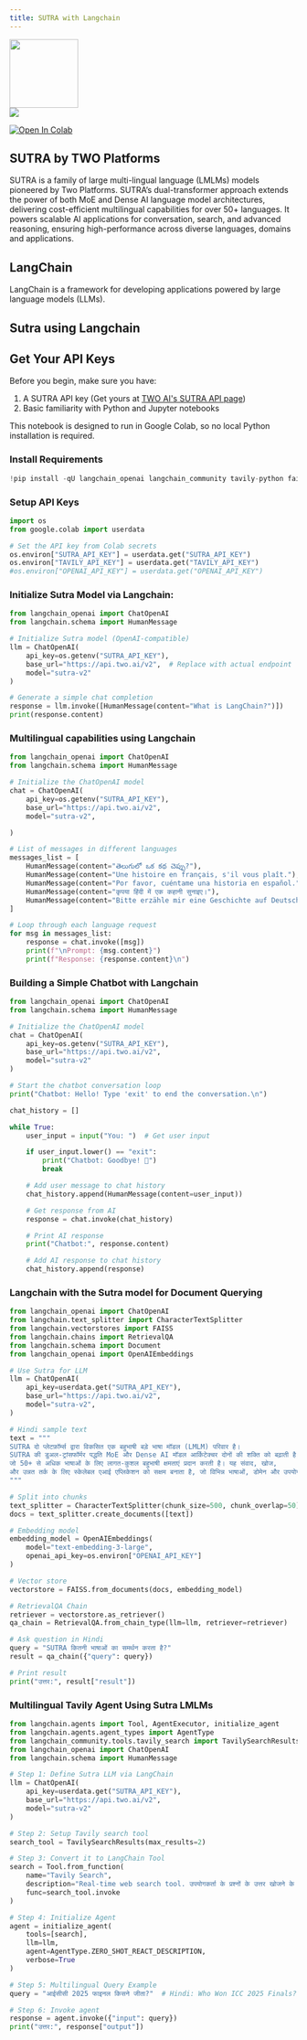```yaml
---
title: SUTRA with Langchain
---
```


<div style={{ display: "flex", alignItems: "center", gap: "40px" }}>
  <img src="https://play-lh.googleusercontent.com/_O9p4Z4yucA2NLmZBu9mTJCuBwXeT9NcbtrDN6I8gKlkIPRySV0adOmbyipjSj9Gew" width="120" style={{borderRadius: '30px'}} className='my-0!' />
  <div className='bg-white h-[120px] p-1 rounded-[30px]'>
  <img
    src="https://registry.npmmirror.com/@lobehub/icons-static-png/1.45.0/files/light/langchain.png"
        className='m-0! w-[110px] h-[110px]'
    />
  </div>
</div>

[![Open In Colab](https://colab.research.google.com/assets/colab-badge.svg)](https://colab.research.google.com/drive/1OYpQFo88aLWbv0D1_DA2j4HZGRxTjRcK?usp=sharing#scrollTo=EN0-3KNPvcWE)

## SUTRA by TWO Platforms

SUTRA is a family of large multi-lingual language (LMLMs) models pioneered by Two Platforms. SUTRA’s dual-transformer approach extends the power of both MoE and Dense AI language model architectures, delivering cost-efficient multilingual capabilities for over 50+ languages. It powers scalable AI applications for conversation, search, and advanced reasoning, ensuring high-performance across diverse languages, domains and applications.

## LangChain

LangChain is a framework for developing applications powered by large language models (LLMs).

## Sutra using Langchain

## Get Your API Keys

Before you begin, make sure you have:

1.  A SUTRA API key (Get yours at [TWO AI's SUTRA API
    page](https://www.two.ai/sutra/api))
2.  Basic familiarity with Python and Jupyter notebooks

This notebook is designed to run in Google Colab, so no local Python
installation is required.

### Install Requirements

```python
!pip install -qU langchain_openai langchain_community tavily-python faiss-cpu tiktoken
```

### Setup API Keys

```python
import os
from google.colab import userdata

# Set the API key from Colab secrets
os.environ["SUTRA_API_KEY"] = userdata.get("SUTRA_API_KEY")
os.environ["TAVILY_API_KEY"] = userdata.get("TAVILY_API_KEY")
#os.environ["OPENAI_API_KEY"] = userdata.get("OPENAI_API_KEY")
```

### Initialize Sutra Model via Langchain:

```python
from langchain_openai import ChatOpenAI
from langchain.schema import HumanMessage

# Initialize Sutra model (OpenAI-compatible)
llm = ChatOpenAI(
    api_key=os.getenv("SUTRA_API_KEY"),
    base_url="https://api.two.ai/v2",  # Replace with actual endpoint
    model="sutra-v2"
)

# Generate a simple chat completion
response = llm.invoke([HumanMessage(content="What is LangChain?")])
print(response.content)
```

### Multilingual capabilities using Langchain

```python
from langchain_openai import ChatOpenAI
from langchain.schema import HumanMessage

# Initialize the ChatOpenAI model
chat = ChatOpenAI(
    api_key=os.getenv("SUTRA_API_KEY"),
    base_url="https://api.two.ai/v2",
    model="sutra-v2",

)

# List of messages in different languages
messages_list = [
    HumanMessage(content="తెలుగులో ఒక కథ చెప్పు?"),                          # Telugu: "Tell a story in Telugu"
    HumanMessage(content="Une histoire en français, s'il vous plaît."),      # French: "A story in French, please."
    HumanMessage(content="Por favor, cuéntame una historia en español."),    # Spanish: "Please tell me a story in Spanish."
    HumanMessage(content="कृपया हिंदी में एक कहानी सुनाइए।"),                     # Hindi: "Please tell a story in Hindi."
    HumanMessage(content="Bitte erzähle mir eine Geschichte auf Deutsch.")   # German: "Please tell me a story in German."
]

# Loop through each language request
for msg in messages_list:
    response = chat.invoke([msg])
    print(f"\nPrompt: {msg.content}")
    print(f"Response: {response.content}\n")
```

### Building a Simple Chatbot with Langchain

```python
from langchain_openai import ChatOpenAI
from langchain.schema import HumanMessage

# Initialize the ChatOpenAI model
chat = ChatOpenAI(
    api_key=os.getenv("SUTRA_API_KEY"),
    base_url="https://api.two.ai/v2",
    model="sutra-v2"
)

# Start the chatbot conversation loop
print("Chatbot: Hello! Type 'exit' to end the conversation.\n")

chat_history = []

while True:
    user_input = input("You: ")  # Get user input

    if user_input.lower() == "exit":
        print("Chatbot: Goodbye! 👋")
        break

    # Add user message to chat history
    chat_history.append(HumanMessage(content=user_input))

    # Get response from AI
    response = chat.invoke(chat_history)

    # Print AI response
    print("Chatbot:", response.content)

    # Add AI response to chat history
    chat_history.append(response)
```

### Langchain with the Sutra model for Document Querying

```python
from langchain_openai import ChatOpenAI
from langchain.text_splitter import CharacterTextSplitter
from langchain.vectorstores import FAISS
from langchain.chains import RetrievalQA
from langchain.schema import Document
from langchain_openai import OpenAIEmbeddings

# Use Sutra for LLM
llm = ChatOpenAI(
    api_key=userdata.get("SUTRA_API_KEY"),
    base_url="https://api.two.ai/v2",
    model="sutra-v2",
)

# Hindi sample text
text = """
SUTRA दो प्लेटफ़ॉर्म्स द्वारा विकसित एक बहुभाषी बड़े भाषा मॉडल (LMLM) परिवार है।
SUTRA की डुअल-ट्रांसफॉर्मर पद्धति MoE और Dense AI मॉडल आर्किटेक्चर दोनों की शक्ति को बढ़ाती है,
जो 50+ से अधिक भाषाओं के लिए लागत-कुशल बहुभाषी क्षमताएं प्रदान करती है। यह संवाद, खोज,
और उन्नत तर्क के लिए स्केलेबल एआई एप्लिकेशन को सक्षम बनाता है, जो विभिन्न भाषाओं, डोमेन और उपयोगों में उच्च प्रदर्शन सुनिश्चित करता है।
"""

# Split into chunks
text_splitter = CharacterTextSplitter(chunk_size=500, chunk_overlap=50)
docs = text_splitter.create_documents([text])

# Embedding model
embedding_model = OpenAIEmbeddings(
    model="text-embedding-3-large",
    openai_api_key=os.environ["OPENAI_API_KEY"]
)

# Vector store
vectorstore = FAISS.from_documents(docs, embedding_model)

# RetrievalQA Chain
retriever = vectorstore.as_retriever()
qa_chain = RetrievalQA.from_chain_type(llm=llm, retriever=retriever)

# Ask question in Hindi
query = "SUTRA कितनी भाषाओं का समर्थन करता है?"
result = qa_chain({"query": query})

# Print result
print("उत्तर:", result["result"])
```

### Multilingual Tavily Agent Using Sutra LMLMs

```python
from langchain.agents import Tool, AgentExecutor, initialize_agent
from langchain.agents.agent_types import AgentType
from langchain_community.tools.tavily_search import TavilySearchResults
from langchain_openai import ChatOpenAI
from langchain.schema import HumanMessage

# Step 1: Define Sutra LLM via LangChain
llm = ChatOpenAI(
    api_key=userdata.get("SUTRA_API_KEY"),
    base_url="https://api.two.ai/v2",
    model="sutra-v2"
)

# Step 2: Setup Tavily search tool
search_tool = TavilySearchResults(max_results=2)

# Step 3: Convert it to LangChain Tool
search = Tool.from_function(
    name="Tavily Search",
    description="Real-time web search tool. उपयोगकर्ता के प्रश्नों के उत्तर खोजने के लिए वेब पर खोज करता है।",
    func=search_tool.invoke
)

# Step 4: Initialize Agent
agent = initialize_agent(
    tools=[search],
    llm=llm,
    agent=AgentType.ZERO_SHOT_REACT_DESCRIPTION,
    verbose=True
)

# Step 5: Multilingual Query Example
query = "आईसीसी 2025 फाइनल किसने जीता?"  # Hindi: Who Won ICC 2025 Finals?

# Step 6: Invoke agent
response = agent.invoke({"input": query})
print("उत्तर:", response["output"])
```
